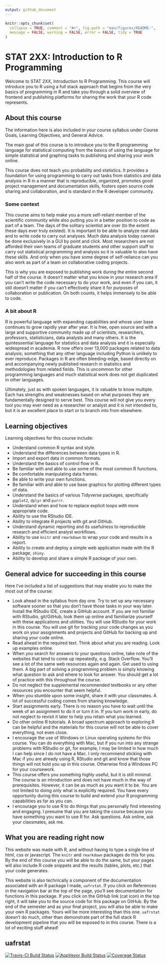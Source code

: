 ```yaml
---
output: github_document
---
```


<!-- README.md is generated from README.Rmd. Please edit that file -->

```r
knitr::opts_chunk$set(
  collapse = TRUE, comment = "#>", fig.path = "man/figures/README-",
  message = FALSE, warning = FALSE, error = FALSE, tidy = TRUE
)
```

# STAT 2XX: Introduction to R Programming

Welcome to STAT 2XX, Introduction to R Programming. This course will introduce you to R using a full stack approach that begins from the very basics of programming in R and take you through a solid overview of frontend and publishing platforms for sharing the work that your R code represents.

## About this course

The information here is also included in your course syllabus under Course Goals, Learning Objectives, and General Advice.

The main goal of this course is to introduce you to the R programming language for statistical computing
from the basics of using the language for simple statistical and graphing tasks to publishing and sharing your work online.

This course does not teach you probability and statistics. It provides a foundation for using programming
to carry out tasks from statistics and data analysis in R in a manner that is reproducible, organized, 
promotes good project management and documentation skills,
fosters open source code sharing and collaboration, and is standard in the R developer community.

### Some context

This course aims to help make you a more self-reliant member of the scientific community while also putting you in
a better position to code as part of a team.
The days of the solitary scientist are over (to the extent these days ever truly existed).
It is important to be able to analyze real data and to write code to carry out analyses. Much data analysis today cannot be done exclusively in a GUI by point and click.
Most researchers are not afforded their own teams of graduate students and other support staff to carry out statistical programming and analysis so it is valuable to also have these skills.
And only when you have some degree of self-reliance can you also work as part of a team on collaborative coding projects.

This is why you are exposed to publishing work during the entire second half of the course.
It doesn't matter what you know in your research area if you can't write the code necessary to do your work, and even if you can, it
still doesn't matter if you can't effectively share it for purposes of collaboration or publication.
On both counts, it helps immensely to be able to code.

### A bit about R

R is powerful language with expanding capabilities and whose user base continues to grow rapidly year after year.
It is free, open source and with a large and supportive community made up of scientists, researchers, professors, statisticians, data analysts and many others.
It is the quintessential language for statistics and data analysis and it is especially widespread in academia.
R now offers over 13,000 packages related to data analysis; something that any other language including Python is unlikely to ever reproduce.
Packages in R are often bleeding-edge, based directly on and accompanying newly published research in statistics and methodologies from related fields.
This is uncommon for other programming languages and much statistical work does not get duplicated in other languages.

Ultimately, just as with spoken languages, it is valuable to know multiple. Each has strengths and weaknesses based on what purposes
they are fundamentally designed to serve best. This course will not give you every tool you may ever need as a researcher or analyst and it is not intended to, but it is an excellent place to start or to branch into from elsewhere.

## Learning objectives

Learning objectives for this course include:

* Understand common R syntax and style.
* Understand the differences between data types in R.
* Import and export data in common formats.
* Understand the basics of control flow in R.
* Be familiar with and able to use some of the most common R functions.
* Be comfortable manipulating data frames.
* Be able to write your own functions.
* Be familiar with and able to use base graphics for plotting different types of data.
* Understand the basics of various Tidyverse packages, specifically `ggplot2`, `dplyr` and `purrr`.
* Understand when and how to replace explicit loops with more appropriate code.
* Ability to use the RStudio IDE.
* Ability to integrate R projects with git and GitHub.
* Understand dynamic reporting and its usefulness to reproducible research and efficient analyst workflows.
* Ability to use `knitr` and `rmarkdown` to wrap your code and results in a report.
* Ability to create and deploy a simple web application made with the R package, `shiny`.
* Ability to develop and share a simple R package of your own.

## General advice for succeeding in this course

Here I've included a list of suggestions that may enable you to make the most out of the course:

* Look ahead in the syllabus from day one. Try to set up any necessary software sooner so that you don't have those tasks in your way later. Install the RStudio IDE, create a GitHub account. If you are not familiar with RStudio, git/GitHub, look them up online and familiarize yourself with these applications and utilities. You will use RStudio for your work in this course. You will use git for tracking your code changes as you work on your assignments and projects and GitHub for backing up and sharing your code online.
* Read ahead in the required text. Think about what you are reading. Look up examples online.
* When you search for answers to your questions online, take note of the websites that tend to come up repeatedly, e.g. Stack Overflow. You'll see a lot of the same web resources again and again. Get used to using them. A big part of solving a programming problem is simply knowing what question to ask and where to look for answer. You should get a lot of practice with this throughout the course.
* Do not neglect the supplemental recommended textbooks or any other resources you encounter that seem helpful.
* When you stumble upon some insight, share it with your classmates. A lot of successful coding comes from sharing knowledge.
* Start assignments early. There is no reason you have to wait until the week of an assignment to do it or turn it in. If you turn work in early, do not neglect to revisit it later to help you retain what you learned.
* Do other online R tutorials. A broad spectrum approach to exploring R can be helpful and the materials for this course will not be able to cover everything, not even close.
* I encourage the use of Windows or Linux operating systems for this course. You can do everything with Mac, but if you run into any strange problems with RStudio or git, for example, I may be limited in how much I can help since I do not have a Mac. I only recommend sticking with Mac if you are already using R, RStudio and git and know that those things will not hold you up in this course. Otherwise find a Windows PC for your coursework.
* This course offers you something highly useful, but it is still minimal. The course is an introduction and does not have much in the way of prerequisites. However, it can be as much as you want it to be. You are not limited to doing only what is explicitly required. You have every opportunity during this course to build and extend your R programming capabilities as far as you can.
* I encourage you to use R to do things that you personally find interesting and engaging. I presume that you are taking the course because you have something you want to use R for.
Ask questions. Ask online, ask your classmates, ask me.

## What you are reading right now

This website was made with R, and without having to type a single line of html, css or javascript.
The `knitr` and `rmarkdown` packages do this for you. By the end of this course you will be able to do the same, but your pages will also include
R code snippets and the results (tables, plots, etc.) that your code generates.

This website is also technically a component of the documentation associated with an R package I made, `uafrstat`. 
If you click on References in the navigation bar at the top of the page, you'll see documentation for functions in this package. If you click on the GitHub link (cat icon) in the top right, it will take you to the source code for this package on GitHub.
By the end of the semester and as your final project, you will also be able to make your own R packages. Yours will be more interesting than this one. `uafrstat` doesn't do much, other than demonstrate part of the full stack R development pipeline that you will be exposed to in this course. There is a lot of exciting stuff ahead!

## uafrstat

[![Travis-CI Build Status](https://travis-ci.org/leonawicz/uafrstat.svg?branch=master)](https://travis-ci.org/leonawicz/uafrstat)
[![AppVeyor Build Status](https://ci.appveyor.com/api/projects/status/github/leonawicz/uafrstat?branch=master&svg=true)](https://ci.appveyor.com/project/leonawicz/uafrstat)
[![Coverage Status](https://img.shields.io/codecov/c/github/leonawicz/uafrstat/master.svg)](https://codecov.io/github/leonawicz/uafrstat?branch=master)
